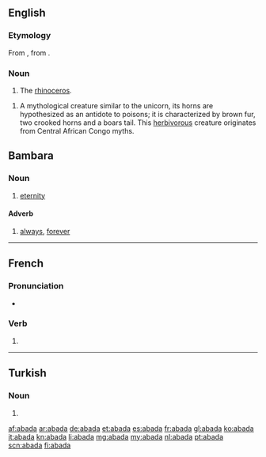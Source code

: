 ==English==

===Etymology===
From {{etyl|pt|en}} {{m|pt|abada||female rhinoceros}}, from {{etyl|ms|en}} {{m|ms|badaq||rhinoceros}}.

===Noun===
{{en-noun}}

# {{label|en|obsolete}} The [[rhinoceros]].

# A mythological creature similar to the unicorn, its horns are hypothesized as an antidote to poisons;  it is characterized by brown fur, two crooked horns and a boars tail. This [[herbivorous]] creature originates from Central African Congo myths.

==Bambara==

===Noun===
{{head|bm|noun}}

# [[eternity]]

====Adverb====
{{head|bm|adverb}}

# [[always]], [[forever]]

----

==French==

===Pronunciation===
* {{homophones|abadas|abadât|lang=fr}}

===Verb===
{{fr-verb-form}}

# {{inflection of|abader||3|s|phis|lang=fr}}

----

==Turkish==

===Noun===
{{head|tr|noun form}}

# {{inflection of|aba||loc|s|lang=tr}}

[[af:abada]]
[[ar:abada]]
[[de:abada]]
[[et:abada]]
[[es:abada]]
[[fr:abada]]
[[gl:abada]]
[[ko:abada]]
[[it:abada]]
[[kn:abada]]
[[li:abada]]
[[mg:abada]]
[[my:abada]]
[[nl:abada]]
[[pt:abada]]
[[scn:abada]]
[[fi:abada]]